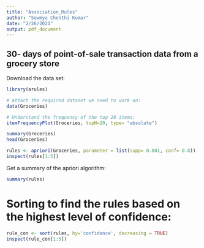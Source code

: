```yaml
---
title: "Association_Rules"
author: "Sowmya Chenthi Kumar"
date: "2/26/2021"
output: pdf_document
---
```


## 30- days of point-of-sale transaction data from a grocery store 

Download the data set:
```r
library(arules)
```
```r
# Attach the required dataset we need to work on:
data(Groceries)

# Understand the frequency of the top 20 items:
itemFrequencyPlot(Groceries, topN=20, type= "absolute")
```
```r
summary(Groceries)
head(Groceries)
```

```r
rules <- apriori(Groceries, parameter = list(supp= 0.001, conf= 0.8))
inspect(rules[1:5])
```
Get a summary of the apriori algorithm:
```r
summary(rules)
```

# Sorting to find the rules based on the highest level of confidence:

```r
rule_con <- sort(rules, by='confidence', decreasing = TRUE)
inspect(rule_con[1:5]) 
```

